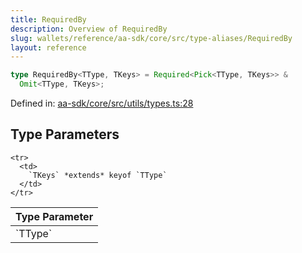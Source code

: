 ```yaml
---
title: RequiredBy
description: Overview of RequiredBy
slug: wallets/reference/aa-sdk/core/src/type-aliases/RequiredBy
layout: reference
---
```


```ts
type RequiredBy<TType, TKeys> = Required<Pick<TType, TKeys>> &
  Omit<TType, TKeys>;
```

Defined in: [aa-sdk/core/src/utils/types.ts:28](https://github.com/alchemyplatform/aa-sdk/blob/08da565ff1e1b5bcae4581d79993c4ed9e522c16/aa-sdk/core/src/utils/types.ts#L28)

## Type Parameters

<table>
  <thead>
    <tr>
      <th align="left">Type Parameter</th>
    </tr>
  </thead>

  <tbody>
    <tr>
      <td>
        `TType`
      </td>
    </tr>

    <tr>
      <td>
        `TKeys` *extends* keyof `TType`
      </td>
    </tr>

  </tbody>
</table>
